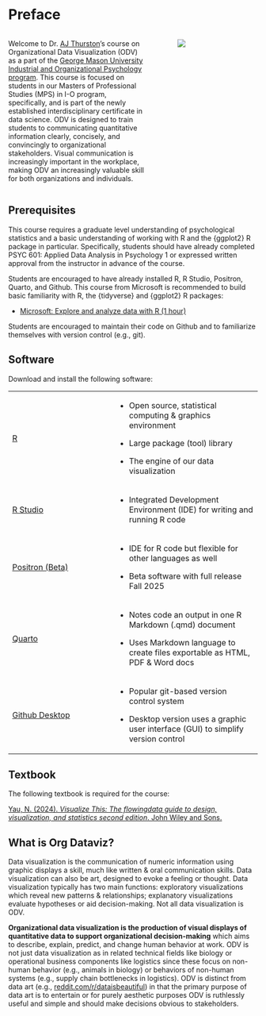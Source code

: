 # Preface {.unnumbered}



:::: {.columns}

::: {.column width="60%"}
Welcome to Dr. [AJ Thurston](https://ajthurston.com)'s course on Organizational Data Visualization (ODV) as a part of the [George Mason University Industrial and Organizational Psychology program](https://io.gmu.edu). This course is focused on students in our Masters of Professional Studies (MPS) in I-O program, specifically, and is part of the newly established interdisciplinary certificate in data science. ODV is designed to train students to communicating quantitative information clearly, concisely, and convincingly to organizational stakeholders. Visual communication is increasingly important in the workplace, making ODV an increasingly valuable skill for both organizations and individuals.
:::

::: {.column width="5%"}
:::

::: {.column width="35%"}
![](/images/cover.png)
:::

::::

## Prerequisites

This course requires a graduate level understanding of psychological statistics and a basic understanding of working with R and the {ggplot2} R package in particular. Specifically, students should have already completed PSYC 601: Applied Data Analysis in Psychology 1 or expressed written approval from the instructor in advance of the course.

Students are encouraged to have already installed R, R Studio, Positron, Quarto, and Github. This course from Microsoft is recommended to build basic familiarity with R, the {tidyverse} and {ggplot2} R packages:

- [Microsoft: Explore and analyze data with R (1 hour)](https://learn.microsoft.com/en-us/training/modules/explore-analyze-data-with-r/)

Students are encouraged to maintain their code on Github and to familiarize themselves with version control (e.g., git).

## Software

Download and install the following software:

+------------------------------------------------------------+-------------------------------------------------------------------------------------+
| [R](https://cran.rstudio.com/)                             | -   Open source, statistical computing & graphics environment                       |
|                                                            |                                                                                     |
|                                                            | -   Large package (tool) library                                                    |
|                                                            |                                                                                     |
|                                                            | -   The engine of our data visualization                                            |
+------------------------------------------------------------+-------------------------------------------------------------------------------------+
| [R Studio](https://posit.co/download/rstudio-desktop/)     | -   Integrated Development Environment (IDE) for writing and running R code         |
+------------------------------------------------------------+-------------------------------------------------------------------------------------+
| [Positron (Beta)](https://positron.posit.co/download.html) | -   IDE for R code but flexible for other languages as well                         |
|                                                            |                                                                                     |
|                                                            | -   Beta software with full release Fall 2025                                       |
+------------------------------------------------------------+-------------------------------------------------------------------------------------+
| [Quarto](https://quarto.org/docs/get-started/)             | -   Notes code an output in one R Markdown (.qmd) document                          |
|                                                            |                                                                                     |
|                                                            | -   Uses Markdown language to create files exportable as HTML, PDF & Word docs      |
+------------------------------------------------------------+-------------------------------------------------------------------------------------+
| [Github Desktop](https://github.com)                       | -   Popular git-based version control system                                        |
|                                                            |                                                                                     |
|                                                            | -   Desktop version uses a graphic user interface (GUI) to simplify version control |
+------------------------------------------------------------+-------------------------------------------------------------------------------------+

## Textbook

The following textbook is required for the course:

[Yau, N. (2024). *Visualize This: The flowingdata guide to design, visualization, and statistics second edition*. John Wiley and Sons.](https://www.amazon.com/Visualize-This-FlowingData-Visualization-Statistics-dp-1394214863/dp/1394214863)

## What is Org Dataviz?

Data visualization is the communication of numeric information using graphic displays a skill, much like written & oral communication skills. Data visualization can also be art, designed to evoke a feeling or thought. Data visualization typically has two main functions: exploratory visualizations which reveal new patterns & relationships; explanatory visualizations evaluate hypotheses or aid decision-making. Not all data visualization is ODV.

**Organizational data visualization is the production of visual displays of quantitative data to support organizational decision-making** which aims to describe, explain, predict, and change human behavior at work. ODV is not just data visualization as in related technical fields like biology or operational business components like logistics since these focus on non-human behavior (e.g., animals in biology) or behaviors of non-human systems (e.g., supply chain bottlenecks in logistics). ODV is distinct from data art (e.g., [reddit.com/r/dataisbeautiful](https://www.reddit.com/r/dataisbeautiful)) in that the primary purpose of data art is to entertain or for purely aesthetic purposes ODV is ruthlessly useful and simple and should make decisions obvious to stakeholders.